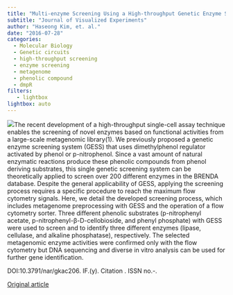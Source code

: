 ```yaml
---
title: "Multi-enzyme Screening Using a High-throughput Genetic Enzyme Screening System"
subtitle: "Journal of Visualized Experiments"
author: "Haseong Kim, et. al."
date: "2016-07-28"
categories:
  - Molecular Biology
  - Genetic circuits
  - high-throughput screening
  - enzyme screening
  - metagenome
  - phenolic compound
  - dmpR
filters:
   - lightbox
lightbox: auto
---
```


![](images/paste-AC27729E.png)The recent development of a high-throughput single-cell assay technique enables the screening of novel enzymes based on functional activities from a large-scale metagenomic library(1). We previously proposed a genetic enzyme screening system (GESS) that uses dimethylphenol regulator activated by phenol or p-nitrophenol. Since a vast amount of natural enzymatic reactions produce these phenolic compounds from phenol deriving substrates, this single genetic screening system can be theoretically applied to screen over 200 different enzymes in the BRENDA database. Despite the general applicability of GESS, applying the screening process requires a specific procedure to reach the maximum flow cytometry signals. Here, we detail the developed screening process, which includes metagenome preprocessing with GESS and the operation of a flow cytometry sorter. Three different phenolic substrates (p-nitrophenyl acetate, p-nitrophenyl-β-D-cellobioside, and phenyl phosphate) with GESS were used to screen and to identify three different enzymes (lipase, cellulase, and alkaline phosphatase), respectively. The selected metagenomic enzyme activities were confirmed only with the flow cytometry but DNA sequencing and diverse in vitro analysis can be used for further gene identification.

DOI:10.3791/nar/gkac206. IF.(y). Citation . ISSN no.-.

[Original article](https://pubmed.ncbi.nlm.nih.gov/27584951/){.external target="_blank"}
